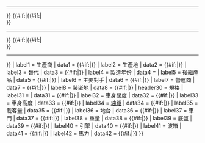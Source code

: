 {{Infobox
| bodystyle   = width:{{{box_width|300px}}}; font-size: 85%;
| headerstyle = background-color: #B0C4DE
| abovestyle  = background-color:#B0C4DE;text-align:center;vertical-align:middle;
| above       = {{{name<includeonly>|{{PAGENAME}}</includeonly>}}}
| image       = {{#if:{{{image<includeonly>|</includeonly>}}}|[[File:{{{image}}}|<includeonly>{{px|</includeonly>{{{imagesize<includeonly>|</includeonly>}}}<includeonly>|250}}</includeonly>]]{{#if:{{{caption<includeonly>|</includeonly>}}}|<br />{{{caption}}}}}<hr />}} {{#if:{{{image_two<includeonly>|</includeonly>}}}|[[File:{{{image_two}}}|<includeonly>{{px|</includeonly>{{{imagesize<includeonly>|</includeonly>}}}<includeonly>|250}}</includeonly>]]{{#if:{{{caption_two<includeonly>|</includeonly>}}}|<br />{{{caption_two}}}}}<hr />}} {{#if:{{{image_three<includeonly>|</includeonly>}}}|[[File:{{{image_three}}}|<includeonly>{{px|</includeonly>{{{imagesize<includeonly>|</includeonly>}}}<includeonly>|250}}</includeonly>]]{{#if:{{{caption_three<includeonly>|</includeonly>}}}|<br />{{{caption_three}}}}}<hr />}}
| label1    = 生產商
| data1     = {{#if:{{{Manufacturer<includeonly>|</includeonly>}}}{{{manufacturer|}}}|{{{Manufacturer|}}}{{{manufacturer<includeonly>|</includeonly>}}}}}
| label2    = 生產地
| data2     = {{#if:{{{Factory<includeonly>|</includeonly>}}}{{{factory|}}}|{{{Factory|}}}{{{factory<includeonly>|</includeonly>}}}}}
| label3    = 替代
| data3     = {{#if:{{{Replaced<includeonly>|</includeonly>}}}{{{replaced|}}}|{{{Replaced|}}}{{{replaced<includeonly>|</includeonly>}}}}}
| label4    = 製造年份
| data4     = {{{yearconstruction<includeonly>|</includeonly>}}}
| label5    = 後繼產品
| data5     = {{#if:{{{Successor<includeonly>|</includeonly>}}}{{{successor|}}}|{{{Successor|}}}{{{successor<includeonly>|</includeonly>}}}}}
| label6    = 主要對手
| data6     = {{#if:{{{Competitor<includeonly>|</includeonly>}}}{{{competitor|}}}|{{{Competitor|}}}{{{competitor<includeonly>|</includeonly>}}}}}
| label7    = 營運商
| data7     = {{#if:{{{Operator<includeonly>|</includeonly>}}}{{{operator|}}}|{{{Operator|}}}{{{operator<includeonly>|</includeonly>}}}}}
| label8    = 裝嵌地
| data8     = {{#if:{{{Assembly<includeonly>|</includeonly>}}}{{{assembly|}}}|{{{Assembly|}}}{{{assembly<includeonly>|</includeonly>}}}}}
| header30  = 規格
| label31   = {{nowrap|車身長度}}
| data31    = {{#if:{{{Length<includeonly>|</includeonly>}}}{{{length|}}}|{{{Length|}}}{{{length<includeonly>|</includeonly>}}}}}
| label32   = 車身闊度
| data32    = {{#if:{{{Width<includeonly>|</includeonly>}}}{{{width|}}}|{{{Width|}}}{{{width<includeonly>|</includeonly>}}}}}
| label33   = 車身高度
| data33    = {{#if:{{{Height<includeonly>|</includeonly>}}}{{{height|}}}|{{{Height|}}}{{{height<includeonly>|</includeonly>}}}}}
| label34   = [[轴距]]
| data34    = {{#if:{{{Wheelbase<includeonly>|</includeonly>}}}{{{wheelbase|}}}|{{{Wheelbase|}}}{{{wheelbase<includeonly>|</includeonly>}}}}}
| label35   = 載客量
| data35    = {{#if:{{{Capacity<includeonly>|</includeonly>}}}{{{capacity|}}}|{{{Capacity|}}}{{{capacity<includeonly>|</includeonly>}}}}}
| label36   = 地台
| data36    = {{#if:{{{floortype<includeonly>|</includeonly>}}}{{{floortype|}}}|{{{Floortype|}}}{{{floortype<includeonly>|</includeonly>}}}}}
| label37   = 車門
| data37    = {{#if:{{{doors<includeonly>|</includeonly>}}}{{{doors|}}}|{{{Doors|}}}{{{doors<includeonly>|</includeonly>}}}}}
| label38   = 重量
| data38    = {{#if:{{{weight<includeonly>|</includeonly>}}}{{{weight|}}}|{{{Weight|}}}{{{weight<includeonly>|</includeonly>}}}}}
| label39   = 底盤
| data39    = {{#if:{{{chassis<includeonly>|</includeonly>}}}{{{chassis|}}}|{{{Chassis|}}}{{{chassis<includeonly>|</includeonly>}}}}}
| label40   = 引擎
| data40    = {{#if:{{{Engine<includeonly>|</includeonly>}}}{{{engine|}}}|{{{Engine|}}}{{{engine<includeonly>|</includeonly>}}}}}
| label41   = 波箱
| data41    = {{#if:{{{Gearbox<includeonly>|</includeonly>}}}{{{gearbox|}}}|{{{Gearbox|}}}{{{gearbox<includeonly>|</includeonly>}}}}}
| label42   = 馬力
| data42    = {{#if:{{{Horsepower<includeonly>|</includeonly>}}}{{{horsepower|}}}|{{{Horsepower|}}}{{{horsepower<includeonly>|</includeonly>}}}}}
}}<noinclude>{{documentation}}</noinclude>